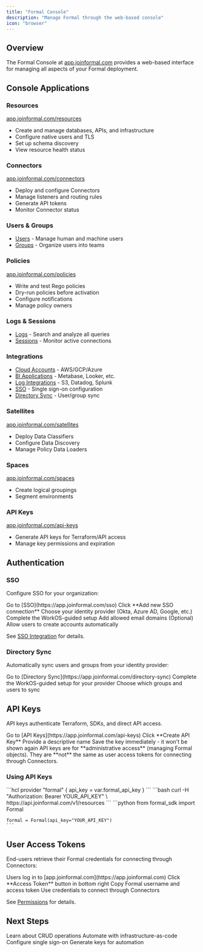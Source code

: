 ```yaml
---
title: "Formal Console"
description: "Manage Formal through the web-based console"
icon: "browser"
---
```


## Overview

The Formal Console at [app.joinformal.com](https://app.joinformal.com) provides a web-based interface for managing all aspects of your Formal deployment.

## Console Applications

### Resources

[app.joinformal.com/resources](https://app.joinformal.com/resources)

- Create and manage databases, APIs, and infrastructure
- Configure native users and TLS
- Set up schema discovery
- View resource health status

### Connectors

[app.joinformal.com/connectors](https://app.joinformal.com/connectors)

- Deploy and configure Connectors
- Manage listeners and routing rules
- Generate API tokens
- Monitor Connector status

### Users & Groups

- [Users](https://app.joinformal.com/users) - Manage human and machine users
- [Groups](https://app.joinformal.com/groups) - Organize users into teams

### Policies

[app.joinformal.com/policies](https://app.joinformal.com/policies)

- Write and test Rego policies
- Dry-run policies before activation
- Configure notifications
- Manage policy owners

### Logs & Sessions

- [Logs](https://app.joinformal.com/logs) - Search and analyze all queries
- [Sessions](https://app.joinformal.com/sessions) - Monitor active connections

### Integrations

- [Cloud Accounts](https://app.joinformal.com/cloud-accounts) - AWS/GCP/Azure
- [BI Applications](https://app.joinformal.com/bi-integrations) - Metabase, Looker, etc.
- [Log Integrations](https://app.joinformal.com/log-integrations) - S3, Datadog, Splunk
- [SSO](https://app.joinformal.com/sso) - Single sign-on configuration
- [Directory Sync](https://app.joinformal.com/directory-sync) - User/group sync

### Satellites

[app.joinformal.com/satellites](https://app.joinformal.com/satellites)

- Deploy Data Classifiers
- Configure Data Discovery
- Manage Policy Data Loaders

### Spaces

[app.joinformal.com/spaces](https://app.joinformal.com/spaces)

- Create logical groupings
- Segment environments

### API Keys

[app.joinformal.com/api-keys](https://app.joinformal.com/api-keys)

- Generate API keys for Terraform/API access
- Manage key permissions and expiration

## Authentication

### SSO

Configure SSO for your organization:

<Steps>
  <Step title="Navigate to SSO">
    Go to [SSO](https://app.joinformal.com/sso)
  </Step>
  <Step title="Add Connection">Click **Add new SSO connection**</Step>
  <Step title="Select Provider">
    Choose your identity provider (Okta, Azure AD, Google, etc.)
  </Step>
  <Step title="Follow Setup">Complete the WorkOS-guided setup</Step>
  <Step title="Configure Domains">Add allowed email domains</Step>
  <Step title="Enable Self Sign-Up">
    (Optional) Allow users to create accounts automatically
  </Step>
</Steps>

See [SSO Integration](/docs/guides/integrations/sso) for details.

### Directory Sync

Automatically sync users and groups from your identity provider:

<Steps>
  <Step title="Navigate to Directory Sync">
    Go to [Directory Sync](https://app.joinformal.com/directory-sync)
  </Step>
  <Step title="Follow Setup">
    Complete the WorkOS-guided setup for your provider
  </Step>
  <Step title="Configure Sync">Choose which groups and users to sync</Step>
</Steps>

## API Keys

API keys authenticate Terraform, SDKs, and direct API access.

<Steps>
  <Step title="Navigate to API Keys">
    Go to [API Keys](https://app.joinformal.com/api-keys)
  </Step>
  <Step title="Create Key">Click **Create API Key**</Step>
  <Step title="Name Key">Provide a descriptive name</Step>
  <Step title="Copy Key">
    Save the key immediately - it won't be shown again
  </Step>
</Steps>

<Warning>
  API keys are for **administrative access** (managing Formal objects). They are
  **not** the same as user access tokens for connecting through Connectors.
</Warning>

### Using API Keys

<Tabs>
  <Tab title="Terraform">
    ```hcl
    provider "formal" {
      api_key = var.formal_api_key
    }
    ```
  </Tab>
  <Tab title="cURL">
    ```bash
    curl -H "Authorization: Bearer YOUR_API_KEY" \
      https://api.joinformal.com/v1/resources
    ```
  </Tab>
  <Tab title="Python SDK">
    ```python
    from formal_sdk import Formal
    
    formal = Formal(api_key="YOUR_API_KEY")
    ```
  </Tab>
</Tabs>

## User Access Tokens

End-users retrieve their Formal credentials for connecting through Connectors:

<Steps>
  <Step title="Log In">
    Users log in to [app.joinformal.com](https://app.joinformal.com)
  </Step>
  <Step title="Access Token">
    Click **Access Token** button in bottom right
  </Step>
  <Step title="Copy Credentials">Copy Formal username and access token</Step>
  <Step title="Connect">Use credentials to connect through Connectors</Step>
</Steps>

See [Permissions](/docs/guides/policies/permissions) for details.

## Next Steps

<CardGroup cols={2}>
  <Card
    title="Managing Objects"
    icon="sliders"
    href="/docs/guides/configuration/managing-objects"
  >
    Learn about CRUD operations
  </Card>
  <Card
    title="Terraform"
    icon="code"
    href="/docs/guides/configuration/terraform"
  >
    Automate with infrastructure-as-code
  </Card>
  <Card
    title="SSO Setup"
    icon="right-to-bracket"
    href="/docs/guides/integrations/sso"
  >
    Configure single sign-on
  </Card>
  <Card title="API Keys" icon="key" href="#api-keys">
    Generate keys for automation
  </Card>
</CardGroup>

